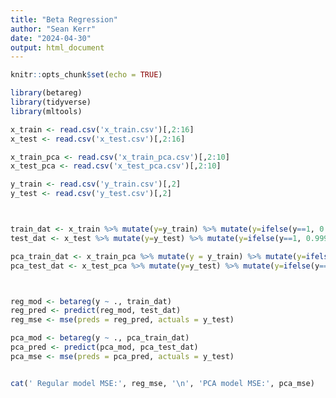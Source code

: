 ```yaml
---
title: "Beta Regression"
author: "Sean Kerr"
date: "2024-04-30"
output: html_document
---
```


```r
knitr::opts_chunk$set(echo = TRUE)
```

```r
library(betareg)
library(tidyverse)
library(mltools)

x_train <- read.csv('x_train.csv')[,2:16]
x_test <- read.csv('x_test.csv')[,2:16]

x_train_pca <- read.csv('x_train_pca.csv')[,2:10]
x_test_pca <- read.csv('x_test_pca.csv')[,2:10]

y_train <- read.csv('y_train.csv')[,2]
y_test <- read.csv('y_test.csv')[,2]



train_dat <- x_train %>% mutate(y=y_train) %>% mutate(y=ifelse(y==1, 0.99999, y))
test_dat <- x_test %>% mutate(y=y_test) %>% mutate(y=ifelse(y==1, 0.99999, y))

pca_train_dat <- x_train_pca %>% mutate(y = y_train) %>% mutate(y=ifelse(y==1, 0.99999, y))
pca_test_dat <- x_test_pca %>% mutate(y=y_test) %>% mutate(y=ifelse(y==1, 0.99999, y))



reg_mod <- betareg(y ~ ., train_dat)
reg_pred <- predict(reg_mod, test_dat)
reg_mse <- mse(preds = reg_pred, actuals = y_test)

pca_mod <- betareg(y ~ ., pca_train_dat)
pca_pred <- predict(pca_mod, pca_test_dat)
pca_mse <- mse(preds = pca_pred, actuals = y_test)


cat(' Regular model MSE:', reg_mse, '\n', 'PCA model MSE:', pca_mse)
```